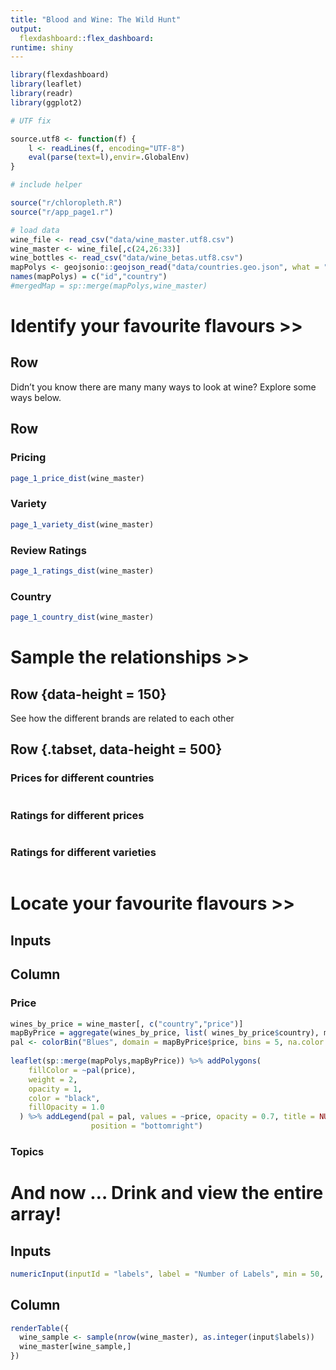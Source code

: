 ```yaml
---
title: "Blood and Wine: The Wild Hunt"
output: 
  flexdashboard::flex_dashboard:
runtime: shiny
---
```

  
```r
library(flexdashboard)
library(leaflet)
library(readr)
library(ggplot2)

# UTF fix

source.utf8 <- function(f) {
    l <- readLines(f, encoding="UTF-8")
    eval(parse(text=l),envir=.GlobalEnv)
}

# include helper

source("r/chloropleth.R")
source("r/app_page1.r")

# load data
wine_file <- read_csv("data/wine_master.utf8.csv")
wine_master <- wine_file[,c(24,26:33)]
wine_bottles <- read_csv("data/wine_betas.utf8.csv")
mapPolys <- geojsonio::geojson_read("data/countries.geo.json", what = "sp")
names(mapPolys) = c("id","country")
#mergedMap = sp::merge(mapPolys,wine_master)


```

Identify your favourite flavours >> {data-orientation=rows}
===============================================================
Row {data-height=25}
--------------------------
Didn't you know there are many many ways to look at wine? Explore some ways below.

Row {data-height=500 .tabset .tabset-fade}
--------------------------

### Pricing

```r
page_1_price_dist(wine_master)

```

### Variety

```r
page_1_variety_dist(wine_master)
```

### Review Ratings

```r
page_1_ratings_dist(wine_master)
```

### Country
```r
page_1_country_dist(wine_master)
```

Sample the relationships >> {data-orientation=rows}
===================================================

Row {data-height = 150}
------------------------

See how the different brands are related to each other

Row {.tabset, data-height = 500}
--------------------------------
### Prices for different countries

```r

```

### Ratings for different prices

```r
```

### Ratings for different varieties

```r
```

Locate your favourite flavours >>
=================================
Inputs {.sidebar}
---------------------------------------------------------------------

Column {.tabset .tabset-fade}
-----------------------------------------------------------------------
### Price
```r
wines_by_price = wine_master[, c("country","price")]
mapByPrice = aggregate(wines_by_price, list( wines_by_price$country), median, na.action = na.omit)
pal <- colorBin("Blues", domain = mapByPrice$price, bins = 5, na.color = "white")
  
leaflet(sp::merge(mapPolys,mapByPrice)) %>% addPolygons(
    fillColor = ~pal(price),
    weight = 2,
    opacity = 1,
    color = "black",
    fillOpacity = 1.0
  ) %>% addLegend(pal = pal, values = ~price, opacity = 0.7, title = NULL,
                  position = "bottomright")
```
### Topics

And now ... Drink and view the entire array!{data-orientation=columns}
======================================================================
Inputs {.sidebar}
---------------------------------------------------------------------------------
```r

numericInput(inputId = "labels", label = "Number of Labels", min = 50, max = nrow(wine_master), value= 500)

```

Column
--------------------------------------------------------------------------------
```r
renderTable({
  wine_sample <- sample(nrow(wine_master), as.integer(input$labels))
  wine_master[wine_sample,]
})

```
